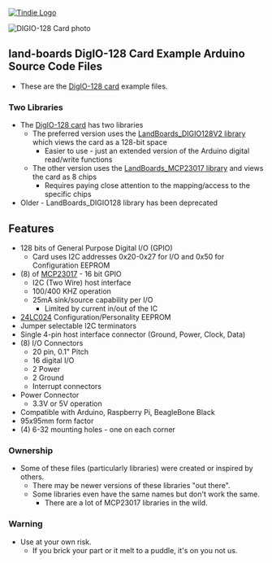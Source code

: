 <a href="https://www.tindie.com/products/land_boards/64128-channel-digital-io-card-digio-128/" >
<img src="http://land-boards.com/tindie/tindie-larges-v2.png" alt="Tindie Logo">
</img></a> 

<img src="http://land-boards.com/blwiki/images/2/26/DIGIO-128-X3-CCA_5847-640px.jpg" alt="DIGIO-128 Card photo"></img>

== land-boards DigIO-128 Card Example Arduino Source Code Files ==

* These are the [http://land-boards.com/blwiki/index.php?title=DIGIO-128 DigIO-128 card] example files.

=== Two Libraries ===

* The [http://land-boards.com/blwiki/index.php?title=DIGIO-128 DigIO-128 card] has two libraries
** The preferred version uses the [https://github.com/land-boards/lb-Arduino-Code/tree/master/LBCards/DIGIO128/LandBoards_DIGIO128V2_Library_Based LandBoards_DIGIO128V2 library] which views the card as a 128-bit space
*** Easier to use - just an extended version of the Arduino digital read/write functions
** The other version uses the [https://github.com/land-boards/lb-Arduino-Code/tree/master/LBCards/DIGIO128/LandBoards_MCP23017_Library_Based LandBoards_MCP23017 library] and views the card as 8 chips
*** Requires paying close attention to the mapping/access to the specific chips
* Older - LandBoards_DIGIO128 library has been deprecated

== Features ==

* 128 bits of General Purpose Digital I/O (GPIO)
** Card uses I2C addresses 0x20-0x27 for I/O and 0x50 for Configuration EEPROM
* (8) of [http://ww1.microchip.com/downloads/en/DeviceDoc/20001952C.pdf MCP23017] - 16 bit GPIO
** I2C (Two Wire) host interface
** 100/400 KHZ operation
** 25mA sink/source capability per I/O
*** Limited by current in/out of the IC
* [https://ww1.microchip.com/downloads/en/DeviceDoc/21210N.pdf 24LC024] Configuration/Personality EEPROM
* Jumper selectable I2C terminators
* Single 4-pin host interface connector (Ground, Power, Clock, Data)
* (8) I/O Connectors
** 20 pin, 0.1" Pitch
** 16 digital I/O
** 2 Power
** 2 Ground
** Interrupt connectors
* Power Connector
** 3.3V or 5V operation
* Compatible with Arduino, Raspberry Pi, BeagleBone Black
* 95x95mm form factor
* (4) 6-32 mounting holes - one on each corner

=== Ownership ===

* Some of these files (particularly libraries) were created or inspired by others.
** There may be newer versions of these libraries "out there".
** Some libraries even have the same names but don't work the same.
*** There are a lot of MCP23017 libraries in the wild.

=== Warning ===

* Use at your own risk.
** If you brick your part or it melt to a puddle, it's on you not us.
